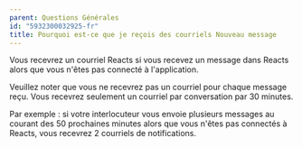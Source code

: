 ```yaml
---
parent: Questions Générales
id: "5932300032925-fr"
title: Pourquoi est-ce que je reçois des courriels Nouveau message
---
```

Vous recevrez un courriel Reacts si vous recevez un message dans Reacts alors que vous n'êtes pas connecté à l'application.

Veuillez noter que vous ne recevrez pas un courriel pour chaque message reçu. Vous recevrez seulement un courriel par conversation par 30 minutes.

Par exemple : si votre interlocuteur vous envoie plusieurs messages au courant des 50 prochaines minutes alors que vous n'êtes pas connectés à Reacts, vous recevrez 2 courriels de notifications.

